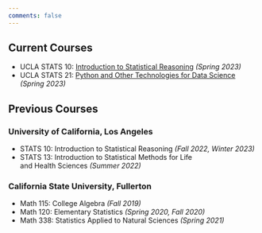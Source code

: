 ```yaml
---
comments: false
---
```


## Current Courses

- UCLA STATS 10: [Introduction to Statistical Reasoning](/ucla/stats10/index.qmd) *(Spring 2023)*
- UCLA STATS 21: [Python and Other Technologies for Data Science](/ucla/stats21/index.qmd) *(Spring 2023)*

## Previous Courses

### University of California, Los Angeles

- STATS 10: Introduction to Statistical Reasoning
*(Fall 2022, Winter 2023)*
- STATS 13: Introduction to Statistical Methods for Life \
and Health Sciences *(Summer 2022)*

### California State University, Fullerton

- Math 115: College Algebra *(Fall 2019)*
- Math 120: Elementary Statistics *(Spring 2020, Fall 2020)*
- Math 338: Statistics Applied to Natural Sciences *(Spring 2021)*